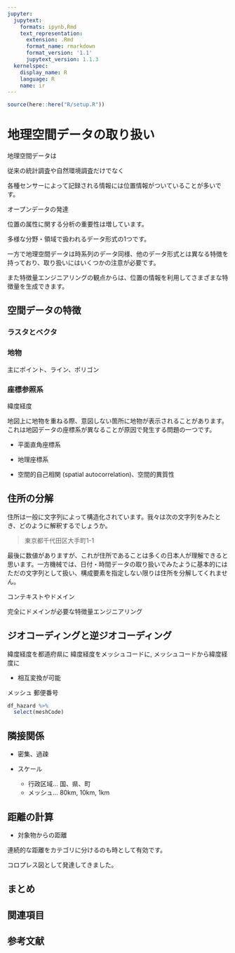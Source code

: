 ```yaml
---
jupyter:
  jupytext:
    formats: ipynb,Rmd
    text_representation:
      extension: .Rmd
      format_name: rmarkdown
      format_version: '1.1'
      jupytext_version: 1.1.3
  kernelspec:
    display_name: R
    language: R
    name: ir
---
```


```r
source(here::here("R/setup.R"))
```

# 地理空間データの取り扱い

地理空間データは


従来の統計調査や自然環境調査だけでなく


各種センサーによって記録される情報には位置情報がついていることが多いです。

オープンデータの発達

位置の属性に関する分析の重要性は増しています。

多様な分野・領域で扱われるデータ形式の1つです。

一方で地理空間データは時系列のデータ同様、他のデータ形式とは異なる特徴を持っており、取り扱いにはいくつかの注意が必要です。

また特徴量エンジニアリングの観点からは、位置の情報を利用してさまざまな特徴量を生成できます。



<!-- #region -->
## 空間データの特徴

### ラスタとベクタ

### 地物

主にポイント、ライン、ポリゴン

### 座標参照系

緯度経度

地図上に地物を重ねる際、意図しない箇所に地物が表示されることがあります。これは地図データの座標系が異なることが原因で発生する問題の一つです。

- 平面直角座標系
- 地理座標系


- 空間的自己相関 (spatial autocorrelation)、空間的異質性
<!-- #endregion -->

## 住所の分解

住所は一般に文字列によって構造化されています。我々は次の文字列をみたとき、どのように解釈するでしょうか。

> 東京都千代田区大手町1-1

最後に数値がありますが、これが住所であることは多くの日本人が理解できると思います。一方機械では、日付・時間データの取り扱いでみたように基本的にはただの文字列として扱い、構成要素を指定しない限りは住所を分解してくれません。

コンテキストやドメイン

完全にドメインが必要な特徴量エンジニアリング


## ジオコーディングと逆ジオコーディング

緯度経度を都道府県に
緯度経度をメッシュコードに, メッシュコードから緯度経度に

- 相互変換が可能

メッシュ
郵便番号

```r
df_hazard %>% 
  select(meshCode)
```


## 隣接関係

- 密集、過疎

- スケール
    - 行政区域... 国、県、町
    - メッシュ... 80km, 10km, 1km



## 距離の計算

- 対象物からの距離


連続的な距離をカテゴリに分けるのも時として有効です。

コロプレス図として発達してきました。

<!-- データ分割は別に  -->

## まとめ

## 関連項目

## 参考文献
